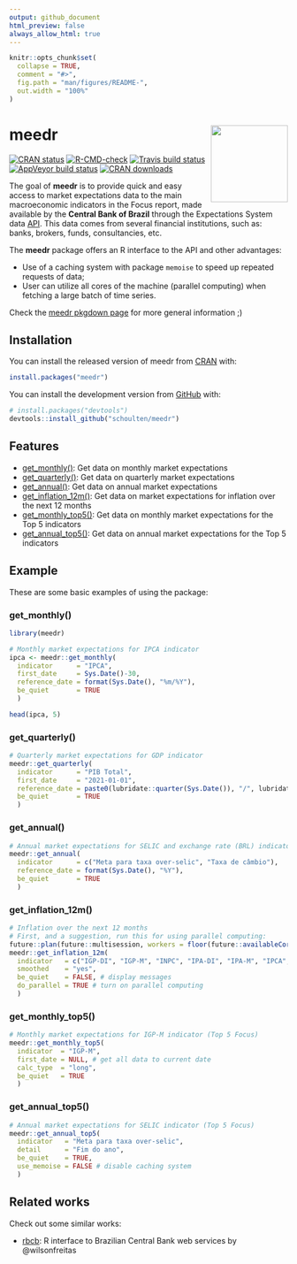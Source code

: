 ```yaml
---
output: github_document
html_preview: false
always_allow_html: true
---
```


<!-- README.md is generated from README.Rmd. Please edit that file -->

```r
knitr::opts_chunk$set(
  collapse = TRUE,
  comment = "#>",
  fig.path = "man/figures/README-",
  out.width = "100%"
)
```

# meedr <img src='man/figures/logo.png' align="right" height="139" />

<!-- badges: start -->
[![CRAN status](https://www.r-pkg.org/badges/version/meedr)](https://CRAN.R-project.org/package=meedr)
[![R-CMD-check](https://github.com/schoulten/meedr/workflows/R-CMD-check/badge.svg)](https://github.com/schoulten/meedr/actions)
[![Travis build status](https://travis-ci.com/schoulten/meedr.svg?branch=main)](https://travis-ci.com/schoulten/meedr)
[![AppVeyor build status](https://ci.appveyor.com/api/projects/status/github/schoulten/meedr?branch=main&svg=true)](https://ci.appveyor.com/project/schoulten/meedr)
[![CRAN downloads](http://cranlogs.r-pkg.org/badges/grand-total/meedr?color=green)](https://cran.r-project.org/package=meedr)
<!-- badges: end -->

The goal of **meedr** is to provide quick and easy access to market expectations data to the main macroeconomic indicators in the Focus report, made available by the **Central Bank of Brazil** through the Expectations System data [API](https://dadosabertos.bcb.gov.br/). This data comes from several financial institutions, such as: banks, brokers, funds, consultancies, etc.

The **meedr** package offers an R interface to the API and other advantages:

- Use of a caching system with package `memoise` to speed up repeated requests of data;
- User can utilize all cores of the machine (parallel computing) when fetching a large batch of time series.

Check the [meedr pkgdown page](https://fortietwo.com/meedr/) for more general information ;)

## Installation


You can install the released version of meedr from [CRAN](https://cran.r-project.org/package=meedr) with:

``` r
install.packages("meedr")
```

You can install the development version from [GitHub](https://github.com/schoulten/meedr) with:

```r
# install.packages("devtools")
devtools::install_github("schoulten/meedr")
```

## Features

- [get_monthly()](#get_monthly): Get data on monthly market expectations
- [get_quarterly()](#get_quarterly): Get data on quarterly market expectations
- [get_annual()](#get_annual): Get data on annual market expectations
- [get_inflation_12m()](#get_inflation_12m): Get data on market expectations for inflation over the next 12 months
- [get_monthly_top5()](#get_monthly_top5): Get data on monthly market expectations for the Top 5 indicators
- [get_annual_top5()](#get_annual_top5): Get data on annual market expectations for the Top 5 indicators

## Example

These are some basic examples of using the package:

### get_monthly(){#get_monthly}

```r
library(meedr)

# Monthly market expectations for IPCA indicator
ipca <- meedr::get_monthly(
  indicator      = "IPCA",
  first_date     = Sys.Date()-30,
  reference_date = format(Sys.Date(), "%m/%Y"),
  be_quiet       = TRUE
  )

head(ipca, 5)
```

### get_quarterly(){#get_quarterly}

```r
# Quarterly market expectations for GDP indicator
meedr::get_quarterly(
  indicator      = "PIB Total",
  first_date     = "2021-01-01",
  reference_date = paste0(lubridate::quarter(Sys.Date()), "/", lubridate::year(Sys.Date())),
  be_quiet       = TRUE
  )
```

### get_annual(){#get_annual}

```r
# Annual market expectations for SELIC and exchange rate (BRL) indicator
meedr::get_annual(
  indicator      = c("Meta para taxa over-selic", "Taxa de câmbio"),
  reference_date = format(Sys.Date(), "%Y"),
  be_quiet       = TRUE
  )
```

### get_inflation_12m(){#get_inflation_12m}

```r
# Inflation over the next 12 months
# First, and a suggestion, run this for using parallel computing:
future::plan(future::multisession, workers = floor(future::availableCores()/2))
meedr::get_inflation_12m(
  indicator   = c("IGP-DI", "IGP-M", "INPC", "IPA-DI", "IPA-M", "IPCA", "IPCA-15", "IPC-FIPE"),
  smoothed    = "yes",
  be_quiet    = FALSE, # display messages
  do_parallel = TRUE # turn on parallel computing
  )
```

### get_monthly_top5(){#get_monthly_top5}

```r
# Monthly market expectations for IGP-M indicator (Top 5 Focus)
meedr::get_monthly_top5(
  indicator  = "IGP-M",
  first_date = NULL, # get all data to current date
  calc_type  = "long",
  be_quiet   = TRUE
  )
```

### get_annual_top5(){#get_annual_top5}

```r
# Annual market expectations for SELIC indicator (Top 5 Focus)
meedr::get_annual_top5(
  indicator   = "Meta para taxa over-selic",
  detail      = "Fim do ano",
  be_quiet    = TRUE,
  use_memoise = FALSE # disable caching system
  )
```

## Related works

Check out some similar works:

- [rbcb](https://github.com/wilsonfreitas/rbcb): R interface to Brazilian Central Bank web services by @wilsonfreitas
